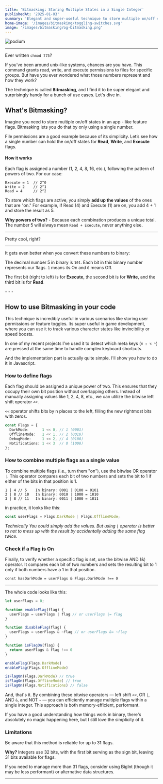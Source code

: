 ```yaml
---
title: 'Bitmasking: Storing Multiple States in a Single Integer' 
publishedAt: '2025-01-03'
summary: 'Elegant and super-useful technique to store multiple on/off states into a single value.'
home-image: '/images/bitmasking/toggling-switches.svg'
image: '/images/bitmasking/og-bitmasking.png'
---
```


<Image src="/images/bitmasking/toggling-switches.svg" alt="podium" width={653} height={399} placeholder="empty"  />

--- 

Ever written `chmod 775`?

If you’ve been around unix-like systems, chances are you have. This command grants read, write, and execute permissions to files for specific groups. But have you ever wondered what those numbers represent and how they work?

The technique is called **Bitmasking**, and I find it to be super elegant and surprisingly handy for a bunch of use cases. Let's dive in.

## What's Bitmasking?

Imagine you need to store multiple on/off states in an app - like feature flags. Bitmasking lets you do that by only using a single number.

File permissions are a good example because of its simplicity. Let’s see how a single number can hold the on/off states for **Read**, **Write**, and **Execute** flags.


#### How it works

Each flag is assigned a number (1, 2, 4, 8, 16, etc.), following the pattern of powers of two. For our case:
```
Execute = 1  // 2^0
Write = 2    // 2^1
Read = 4     // 2^2
```

To store which flags are active, you simply **add up the values** of the ones that are "on." For example, if Read (4) and Execute (1) are on, you add 4 + 1 and store the result as 5.

**Why powers of two?** - Because each combination produces a unique total. The number 5 will always mean `Read + Execute`, never anything else.

--- 

Pretty cool, right?

---

It gets even better when you convert these numbers to binary:

The decimal number 5 in binary is `101`. Each bit in this binary number represents our flags. `1` means its On and `0` means Off.

The first bit (right to left) is for **Execute**, the second bit is for **Write**, and the third bit is for **Read**.


<BitmaskExample />
- - -

## How to use Bitmasking in your code

This technique is incredibly useful in various scenarios like storing user permissions or feature toggles. Its super useful in game development, where you can use it to track various character states like invincibility or speed boosts.

In one of my recent projects I’ve used it to detect which meta keys (`⌘ ⇧ ⌥ ⌃`) are pressed at the same time to handle complex keyboard shortcuts. 

And the implementation part is actually quite simple. I'll show you how to do it in Javascript.

### How to define flags

Each flag should be assigned a unique power of two. This ensures that they occupy their own bit position without overlapping others. Instead of manually assigning values like 1, 2, 4, 8, etc., we can utilize the bitwise left shift operator `<<`.

`<<` operator shifts bits by n places to the left, filling the new rightmost bits with zeros.

```ts
const Flags = {
  DarkMode:      1 << 0, // 1 (0001)
  OfflineMode:   1 << 1, // 2 (0010)
  DebugMode:     1 << 2, // 4 (0100)
  Notifications: 1 << 3  // 8 (1000)
};
```

### How to combine multiple flags as a single value

To combine multiple flags (i.e., turn them "on"), use the bitwise OR operator `|`. This operator compares each bit of two numbers and sets the bit to 1 if either of the bits in that position is 1.

```
1 | 4 // 5    In binary: 0001 | 0100 = 0101  
2 | 8 // 10   In binary: 0010 | 1000 = 1010 
3 | 8 // 11   In binary: 0011 | 1000 = 1011
```

in practice, it looks like this:

```js
const userFlags = Flags.DarkMode | Flags.OfflineMode;
```

_Technically You could simply add the values. But using `|` operator is better to not to mess up with the result by accidentally adding the same flag twice._

### Check if a Flag is On

Finally, to verify whether a specific flag is set, use the bitwise AND (&) operator. It compares each bit of two numbers and sets the resulting bit to 1 only if both numbers have a 1 in that position.

```
const hasDarkMode = userFlags & Flags.DarkMode !== 0
```

- - -

The whole code looks like this:


```js
let userFlags = 0;

function enableFlag(flag) {
  userFlags = userFlags | flag // or userFlags |= flag
}

function disableFlag(flag) {
  userFlags = userFlags & ~flag // or userFlags &= ~flag
}

function isFlagOn(flag) { 
  return userFlags & flag !== 0
}

enableFlag(Flags.DarkMode)
enableFlag(Flags.OfflineMode)

isFlagOn(Flags.DarkMode) // true
isFlagOn(Flags.OfflineMode) // true
isFlagOn(Flags.Notifications) // false

```

And, that's it. By combining these bitwise operators — left shift `<<`, OR `|`, AND `&`, and NOT `~` — you can efficiently manage multiple flags within a single integer. This approach is both memory-efficient, performant.

If you have a good understanding how things work in binary, there's absolutely no magic happening here, but I still love the simplicity of it.


### Limitations

Be aware that this method is reliable for up to 31 flags.

**Why?** Integers use 32 bits, with the first bit serving as the sign bit, leaving 31 bits available for flags.

If you need to manage more than 31 flags, consider using BigInt (though it may be less performant) or alternative data structures.

--- 





